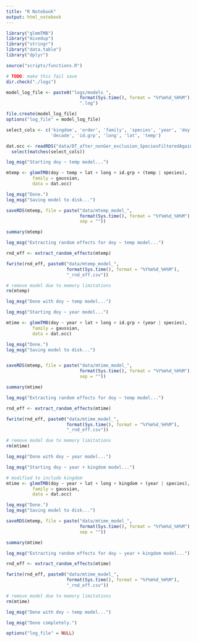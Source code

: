 ```yaml
---
title: "R Notebook"
output: html_notebook
---
```


``` r
library("glmmTMB")
library("mixedup")
library("stringr")
library("data.table")
library("dplyr")

source("scripts/functions.R")

# TODO: make this fail save
dir.check("./logs")

model_log_file <- paste0("logs/models_",
                            format(Sys.time(), format = "%Y%m%d_%H%M"),
                            ".log")

file.create(model_log_file)
options("log_file" = model_log_file)

select_cols <- c('kingdom', 'order', 'family', 'species', 'year', 'doy',
                 'decade', 'id.grp', 'long', 'lat', 'temp')

dat.occ <- readRDS("data/DT_after_nonGer_exclusion_SpeciesFilteredAgain.rds") %>% 
  select(matches(select_cols))

```


``` r
log_msg("Starting doy ~ temp model...")

mtemp <- glmmTMB(doy ~ temp + lat + long + id.grp + (temp | species),
          family = gaussian,
          data = dat.occ)

log_msg("Done.")
log_msg("Saving model to disk...")

saveRDS(mtemp, file = paste("data/mtemp_model_",
                            format(Sys.time(), format = "%Y%m%d_%H%M"), ".rds",
                            sep = ""))

summary(mtemp)

log_msg("Extracting random effects for doy ~ temp model...")

rnd_eff <- extract_random_effects(mtemp)

fwrite(rnd_eff, paste0("data/mtemp_model_",
                       format(Sys.time(), format = "%Y%m%d_%H%M"),
                       "_rnd_eff.csv"))

# remove model due to memory limitations
rm(mtemp)

log_msg("Done with doy ~ temp model...")

```


``` r
log_msg("Starting doy ~ year model...")

mtime <- glmmTMB(doy ~ year + lat + long + id.grp + (year | species),
          family = gaussian,
          data = dat.occ)

log_msg("Done.")
log_msg("Saving model to disk...")


saveRDS(mtemp, file = paste("data/mtime_model_",
                            format(Sys.time(), format = "%Y%m%d_%H%M"), ".rds",
                            sep = ""))

summary(mtime)

log_msg("Extracting random effects for doy ~ temp model...")

rnd_eff <- extract_random_effects(mtime)

fwrite(rnd_eff, paste0("data/mtime_model_",
                       format(Sys.time(), format = "%Y%m%d_%H%M"),
                       "_rnd_eff.csv"))

# remove model due to memory limitations
rm(mtime)

log_msg("Done with doy ~ year model...")
```

``` r
log_msg("Starting doy ~ year + kingdom model...")

# modified to include kingdom
mtime <- glmmTMB(doy ~ year + lat + long + kingdom + (year | species),
          family = gaussian,
          data = dat.occ)

log_msg("Done.")
log_msg("Saving model to disk...")

saveRDS(mtemp, file = paste("data/mtime_model_",
                            format(Sys.time(), format = "%Y%m%d_%H%M"), ".rds",
                            sep = ""))

summary(mtime)

log_msg("Extracting random effects for doy ~ year + kingdom model...")

rnd_eff <- extract_random_effects(mtime)

fwrite(rnd_eff, paste0("data/mtime_model_",
                       format(Sys.time(), format = "%Y%m%d_%H%M"),
                       "_rnd_eff.csv"))

# remove model due to memory limitations
rm(mtime)

log_msg("Done with doy ~ temp model...")
```

```r
log_msg("Done completely.")

options("log_file" = NULL)
```

